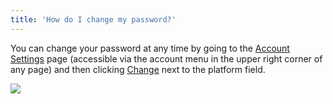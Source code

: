 ```yaml
---
title: 'How do I change my password?'
---
```

You can change your password at any time by going to the [Account Settings](https://readwise.io/preferences/account) page (accessible via the account menu in the upper right corner of any page) and then clicking [Change](http://readwise.io/accounts/password/reset/) next to the platform field.

![](https://d33v4339jhl8k0.cloudfront.net/docs/assets/5eb8cc86042863474d1a75fd/images/65ca7b8ec5625b1953dddfad/file-CcMIHc3ADh.png)

